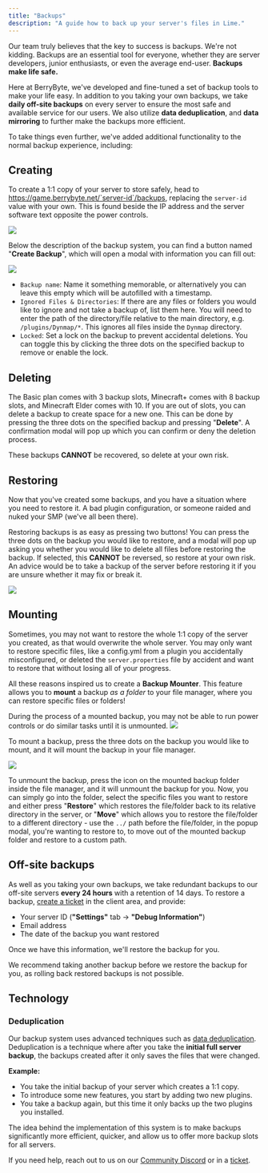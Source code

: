 ```yaml
---
title: "Backups"
description: "A guide how to back up your server's files in Lime."
---
```


Our team truly believes that the key to success is backups. We're not kidding.
Backups are an essential tool for everyone, whether they are server developers,
junior enthusiasts, or even the average end-user. **Backups make life safe.**

Here at BerryByte, we've developed and fine-tuned a set of backup tools to make
your life easy. In addition to you taking your own backups, we take **daily
off-site backups** on every server to ensure the most safe and available service for our
users. We also utilize **data deduplication**, and **data mirroring** to further make
the backups more efficient.

To take things even further, we've added additional functionality to the normal
backup experience, including:

## Creating

To create a 1:1 copy of your server to store safely, head to
https://game.berrybyte.net/`server-id`/backups, replacing the `server-id` value
with your own. This is found beside the IP address and the server software text
opposite the power controls.

<Frame>
  <img src="/images/backups.png" />
</Frame>

Below the description of the backup system, you can find a button named "**Create
Backup**", which will open a modal with information you can fill out:

<Frame>
  <img src="/images/backups-2.png" />
</Frame>

- `Backup name`: Name it something memorable, or alternatively you can leave
  this empty which will be autofilled with a timestamp.
- `Ignored Files & Directories`: If there are any files or folders you would
  like to ignore and not take a backup of, list them here. You will need to
  enter the path of the directory/file relative to the main directory, e.g.
  `/plugins/Dynmap/*`. This ignores all files inside the `Dynmap` directory.
- `Locked`: Set a lock on the backup to prevent accidental deletions. You can
  toggle this by clicking the three dots on the specified backup to remove or
  enable the lock.

## Deleting

The Basic plan comes with 3 backup slots, Minecraft+ comes with 8 backup slots,
and Minecraft Elder comes with 10. If you are out of slots, you can delete a
backup to create space for a new one. This can be done by pressing the three
dots on the specified backup and pressing "**Delete**". A confirmation modal will
pop up which you can confirm or deny the deletion process. 

<Warning>These backups **CANNOT** be recovered, so delete at your own risk.</Warning>

## Restoring

Now that you've created some backups, and you have a situation where you need to
restore it. A bad plugin configuration, or someone raided and nuked your SMP
(we've all been there).

Restoring backups is as easy as pressing two buttons! You can press the three
dots on the backup you would like to restore, and a modal will pop up asking you
whether you would like to delete all files before restoring the backup. If
selected, this **CANNOT** be reversed, so restore at your own risk. An advice
would be to take a backup of the server before restoring it if you are unsure
whether it may fix or break it.

<Frame>
  <img src="/images/backups-3.png" />
</Frame>

## Mounting

Sometimes, you may not want to restore the whole 1:1 copy of the server you
created, as that would overwrite the whole server. You may only want to restore
specific files, like a config.yml from a plugin you accidentally misconfigured,
or deleted the `server.properties` file by accident and want to restore that
without losing all of your progress.

All these reasons inspired us to create a **Backup Mounter**. This feature
allows you to **mount** a backup _as a folder_ to your file manager, where you
can restore specific files or folders!

<Warning>
  During the process of a mounted backup, you may not be able to run power
  controls or do similar tasks until it is unmounted.
</Warning>

<Frame>
  <img src="/images/backups-4.png" />
</Frame>

To mount a backup, press the three dots on the backup you would like to mount,
and it will mount the backup in your file manager.

<Frame>
  <img src="/images/backups-5.png" />
</Frame>

To unmount the backup, press the icon on the mounted backup folder inside the
file manager, and it will unmount the backup for you. Now, you can simply go
into the folder, select the specific files you want to restore and either press
"**Restore**" which restores the file/folder back to its relative directory in the
server, or "**Move**" which allows you to restore the file/folder to a different
directory - use the `../` path before the file/folder, in the popup modal,
you're wanting to restore to, to move out of the mounted backup folder and
restore to a custom path.

## Off-site backups

As well as you taking your own backups, we take redundant backups to our
off-site servers **every 24 hours** with a retention of 14 days. To restore a backup,
[create a ticket](https://berrybyte.net/ticket) in the client area, and provide:

- Your server ID (**"Settings"** tab -> **"Debug Information"**)
- Email address
- The date of the backup you want restored

Once we have this information, we'll restore the backup for you.

<Warning>
  We recommend taking another backup before we restore the backup for you, as
  rolling back restored backups is not possible.
</Warning>


## Technology

### Deduplication

Our backup system uses advanced techniques such as
[data deduplication](https://en.wikipedia.org/wiki/Data_deduplication).<br/>
Deduplication is a technique where after you take the **initial full server
backup**, the backups created after it only saves the files that were changed.

**Example:**

- You take the initial backup of your server which creates a 1:1 copy.
- To introduce some new features, you start by adding two new plugins.
- You take a backup again, but this time it only backs up the two plugins you
  installed.

The idea behind the implementation of this system is to make backups significantly more efficient, quicker, and allow us to offer more backup slots for all servers.

If you need help, reach out to us on our [Community Discord](https://berrybyte.net/discord) or in a [ticket](https://berrybyte.net/ticket). 